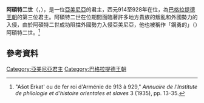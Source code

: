 {{Infobox royalty
| name            = 阿碩特二世
| image           = Ijevan Ashot Yerkat statue (cropped).jpg
| caption         = 阿碩特二世的雕像，位於[[伊傑萬|伊傑萬]]
| succession      = [[亞美尼亞君主列表|亞美尼亞君主列表]]
| full name       = 阿碩特•巴格拉提德
| reign           = 914-929
| predecessor     = [[斯姆巴特一世|斯姆巴特一世]]
| successor       = [[阿拔斯一世_(亞美尼亞)|阿拔斯一世]]
| spouse          = [[阿爾察赫王國|阿爾察赫王國]]的瑪麗
| issue           = 莉普斯米亞
| house           = [[巴格拉提德王朝|巴格拉提德王朝]]
| house-type      = 朝代
| father          = [[斯姆巴特一世|斯姆巴特一世]]
| mother          =
| birth_date      =  881至884年間
| birth_place     =
| death_date      =  929
| death_place     = 
| place of burial = 
| religion        = [[亞美尼亞使徒教會|亞美尼亞使徒教會]]
}}
'''阿碩特二世'''（{{lang-hy|Աշոտ Բ}}，{{bd|？||929年}}），是一位[[亞美尼亞|亞美尼亞]]的君主，西元914至928年在位，為[[巴格拉提德王朝|巴格拉提德王朝]]的第三位君主。阿碩特二世在位期間面臨著許多地方貴族的叛亂和外國勢力的入侵，由於阿碩特二世成功阻擋外國勢力入侵亞美尼亞，他也被稱作「鋼勇的」（{{lang-hy|Երկաթ}}）阿碩特二世。<ref>"Ašot Erkat' ou de fer roi d'Arménie de 913 à 929," ''Annuaire de l'Institute de philologie et d'histoire orientales et slaves'' 3 (1935), pp. 13-35.</ref>

== 參考資料 ==
{{Reflist}}

{{Start box}}
{{Succession box |
  before= [[斯姆巴特一世|斯姆巴特一世]] |
  title= [[亞美尼亞君主列表|亞美尼亞君主列表]] <br>（[[巴格拉提德王朝|巴格拉提德王朝]]）|
  years= 914–928 |
  after= [[阿拔斯一世_(亞美尼亞)|阿拔斯一世]]
}}
{{end box}}

[[Category:亞美尼亞君主|Category:亞美尼亞君主]]
[[Category:巴格拉提德王朝|Category:巴格拉提德王朝]]